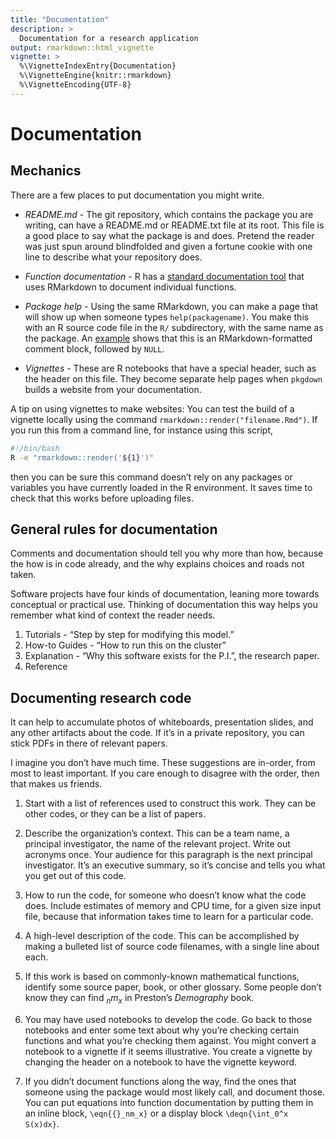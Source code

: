 ```yaml
---
title: "Documentation"
description: >
  Documentation for a research application
output: rmarkdown::html_vignette
vignette: >
  %\VignetteIndexEntry{Documentation}
  %\VignetteEngine{knitr::rmarkdown}
  %\VignetteEncoding{UTF-8}
---
```


# Documentation

## Mechanics

There are a few places to put documentation you might write.

- *README.md* - The git repository, which contains the package you are writing, can have a README.md or README.txt file at its root. This file is a good place to say what the package is and does. Pretend the reader was just spun around blindfolded and given a fortune cookie with one line to describe what your repository does.

- *Function documentation* - R has a [standard documentation tool](https://r-pkgs.org/man.html) that uses RMarkdown to document individual functions.

- *Package help* - Using the same RMarkdown, you can make a page that will show up when someone types `help(packagename)`. You make this with an R source code file in the `R/` subdirectory, with the same name as the package. An [example](https://github.com/dd-harp/globalrc/blob/main/R/globalrc.R) shows that this is an RMarkdown-formatted comment block, followed by `NULL`.

- *Vignettes* - These are R notebooks that have a special header, such as the header on this file. They become separate help pages when `pkgdown` builds a website from your documentation.

A tip on using vignettes to make websites: You can test the build of a vignette locally using the command `rmarkdown::render("filename.Rmd")`. If you run this from a command line, for instance using this script,
```bash
#!/bin/bash
R -e "rmarkdown::render('${1}')"
```
then you can be sure this command doesn't rely on any packages or variables you have currently loaded in the R environment. It saves time to check that this works before uploading files.

## General rules for documentation

Comments and documentation should tell you why more than how, because the how is in code already, and the why explains choices and roads not taken.

Software projects have four kinds of documentation, leaning more towards conceptual or practical use. Thinking of documentation this way helps you remember what kind of context the reader needs.

1. Tutorials - "Step by step for modifying this model."
2. How-to Guides - "How to run this on the cluster"
3. Explanation - "Why this software exists for the P.I.", the research paper.
4. Reference


## Documenting research code

It can help to accumulate photos of whiteboards, presentation slides, and any other artifacts about the code. If it's in a private repository, you can stick PDFs in there of relevant papers.

I imagine you don't have much time. These suggestions are in-order, from most to least important. If you care enough to disagree with the order, then that makes us friends.

1. Start with a list of references used to construct this work. They can be other codes, or they can be a list of papers.

2. Describe the organization's context. This can be a team name, a principal investigator, the name of the relevant project. Write out acronyms once. Your audience for this paragraph is the next principal investigator. It's an executive summary, so it's concise and tells you what you get out of this code.

3. How to run the code, for someone who doesn't know what the code does. Include estimates of memory and CPU time, for a given size input file, because that information takes time to learn for a particular code.

4. A high-level description of the code. This can be accomplished by making a bulleted list of source code filenames, with a single line about each.

5. If this work is based on commonly-known mathematical functions, identify some source paper, book, or other glossary. Some people don't know they can find ${}_nm_x$ in Preston's _Demography_ book.

6. You may have used notebooks to develop the code. Go back to those notebooks and enter some text about why you're checking certain functions and what you're checking them against. You might convert a notebook to a vignette if it seems illustrative. You create a vignette by changing the header on a notebook to have the vignette keyword.

7. If you didn't document functions along the way, find the ones that someone using the package would most likely call, and document those. You can put equations into function documentation by putting them in an inline block, `\eqn{{}_nm_x}` or a display block `\deqn{\int_0^x S(x)dx}`.
